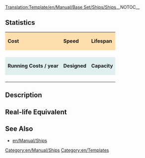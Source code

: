 <noinclude>[[Translation:Template/en/Manual/Base Set/Ships/Ships]]</noinclude>__NOTOC__

<noinclude>
{{en/Warning|Do not edit this template to add details to a ship's page, please edit the ship's page itself.}}
</noinclude>

==Statistics==
{| cellspacing="3" align="center"
|style="background:#ffdead;"| '''Cost'''
|style="background:#ffdead;"| '''Speed''' 
|style="background:#ffdead;"|'''Lifespan'''
|-
| {{{Cost}}}
| {{{Speed}}}
| {{{Lifespan}}}
|-
|style="background:#dfefef;"|'''Running Costs / year'''
|style="background:#dfefef;"|'''Designed'''
|style="background:#dfefef;"|'''Capacity'''
|-
| {{{Annual}}}
| {{{Designed}}}
| {{{Capacity}}}
|}

==Description==
{{{Description}}}

==Real-life Equivalent==
{{{Real-life}}}

==See Also==

* [[en/Manual/Ships]]

[[Category:en/Manual/Ships]]
<noinclude>[[Category:en/Templates]]</noinclude>